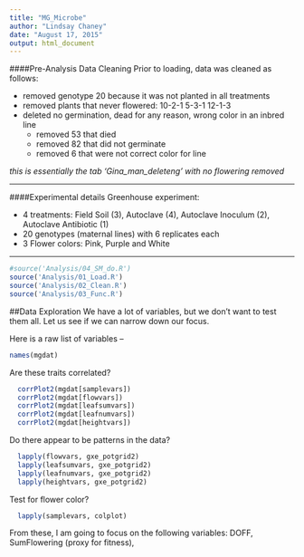 ```yaml
---
title: "MG_Microbe"
author: "Lindsay Chaney"
date: "August 17, 2015"
output: html_document
---
```


####Pre-Analysis Data Cleaning
Prior to loading, data was cleaned as follows:

* removed genotype 20 because it was not planted in all treatments  
* removed plants that never flowered: 10-2-1   5-3-1   12-1-3  
* deleted no germination, dead for any reason, wrong color in an inbred line
    + removed 53 that died  
    + removed 82 that did not germinate  
    + removed 6 that were not correct color for line  

*this is essentially the tab 'Gina_man_deleteng' with no flowering removed*  

***
####Experimental details
Greenhouse experiment:

* 4 treatments: Field Soil (3), Autoclave (4), Autoclave Inoculum (2), Autoclave Antibiotic (1)
* 20 genotypes (maternal lines) with 6 replicates each
* 3 Flower colors: Pink, Purple and White

***
```r
#source('Analysis/04_SM_do.R')
source('Analysis/01_Load.R')
source('Analysis/02_Clean.R')
source('Analysis/03_Func.R')
```

##Data Exploration
We have a lot of variables, but we don't want to test them all. Let us see if we
can narrow down our focus.

Here is a raw list of variables --
```r
names(mgdat)
```

Are these traits correlated?

```r
  corrPlot2(mgdat[samplevars])
  corrPlot2(mgdat[flowvars])
  corrPlot2(mgdat[leafsumvars])
  corrPlot2(mgdat[leafnumvars])
  corrPlot2(mgdat[heightvars])
```

Do there appear to be patterns in the data?

```r
  lapply(flowvars, gxe_potgrid2)
  lapply(leafsumvars, gxe_potgrid2)
  lapply(leafnumvars, gxe_potgrid2)
  lapply(heightvars, gxe_potgrid2)
```

Test for flower color?

```r
  lapply(samplevars, colplot)
```

From these, I am going to focus on the following variables: DOFF, SumFlowering 
(proxy for fitness), 